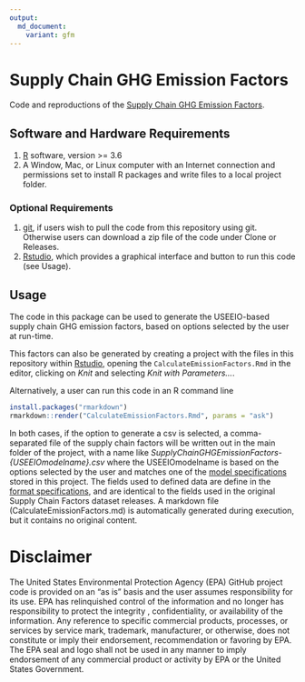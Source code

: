 ```yaml
---
output:
  md_document:
    variant: gfm
---
```


<!-- README.md is generated from README.Rmd. Please edit that file -->

# Supply Chain GHG Emission Factors

Code and reproductions of the [Supply Chain GHG Emission Factors](https://cfpub.epa.gov/si/si_public_record_Report.cfm?dirEntryId=349324).

## Software and Hardware Requirements
1. [R](https://www.r-project.org/) software, version >= 3.6
2. A Window, Mac, or Linux computer with an Internet connection and permissions set to install R packages and write files to a local project folder.

### Optional Requirements
1. [git](https://github.com/git-guides/install-git), if users wish to pull the code from this repository using git. Otherwise users can download a zip file of the code under Clone or Releases.
2. [Rstudio](https://www.rstudio.com/), which provides a graphical interface and button to run this code (see Usage).

## Usage

The code in this package can be used to generate the USEEIO-based supply chain GHG emission factors, based on options selected by the user at run-time. 

This factors can also be generated by creating a project with the files
in this repository within [Rstudio](https://www.rstudio.com/), opening
the `CalculateEmissionFactors.Rmd` in the editor, clicking on *Knit* and
selecting *Knit with Parameters…*.

Alternatively, a user can run this code in an R command line
``` r
install.packages("rmarkdown")
rmarkdown::render("CalculateEmissionFactors.Rmd", params = "ask")
```

In both cases, if the option to generate a csv is selected, a comma-separated file of the supply chain factors will be written out in the main folder of the project, with a name like _SupplyChainGHGEmissionFactors-{USEEIOmodelname}.csv_ where the USEEIOmodelname is based on the options selected by the user and matches one of the [model specifications](model-specs/) stored in this project. The fields used to defined data are define in the [format specifications](format-specs/), and are identical to the fields used in the original Supply Chain Factors dataset releases. A markdown file (CalculateEmissionFactors.md) is automatically generated during execution, but it contains no original content.

# Disclaimer
The United States Environmental Protection Agency (EPA) GitHub project code is provided on an "as is" basis and the user assumes responsibility for its use. EPA has relinquished control of the information and no longer has responsibility to protect the integrity , confidentiality, or availability of the information. Any reference to specific commercial products, processes, or services by service mark, trademark, manufacturer, or otherwise, does not constitute or imply their endorsement, recommendation or favoring by EPA. The EPA seal and logo shall not be used in any manner to imply endorsement of any commercial product or activity by EPA or the United States Government.
